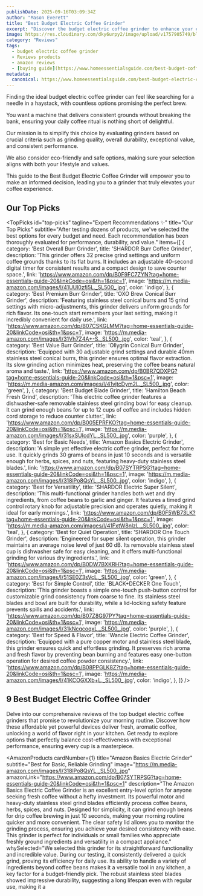 ```yaml
---
publishDate: 2025-09-16T03:09:34Z
author: "Mason Everett"
title: "Best Budget Electric Coffee Grinder"
excerpt: "Discover the budget electric coffee grinder to enhance your experience. Find top solutions based on thorough testing and reviews."
image: https://res.cloudinary.com/dky6urpy2/image/upload/v1757905749/blog_image_1757905749_zdjyyt.webp
category: "Reviews"
tags:
  - budget electric coffee grinder
  - Reviews products
  - amazon reviews
  - [buying guide](https://www.homeessentialsguide.com/best-budget-coffee-grinder-for-espresso)
metadata:
  canonical: https://www.homeessentialsguide.com/best-budget-electric-coffee-grinder
---
```



<p>
  Finding the ideal budget electric coffee grinder can feel like searching for a needle in a haystack, with countless options promising the perfect brew.
</p>
<p>
  You want a machine that delivers consistent grounds without breaking the bank, ensuring your daily coffee ritual is nothing short of delightful.
</p>
<p>
  Our mission is to simplify this choice by evaluating grinders based on crucial criteria such as grinding quality, overall durability, exceptional value, and consistent performance.
</p>
<p>
  We also consider eco-friendly and safe options, making sure your selection aligns with both your lifestyle and values.
</p>
<p>
  This guide to the Best Budget Electric Coffee Grinder will empower you to make an informed decision, leading you to a grinder that truly elevates your coffee experience.
</p>

## Our Top Picks

<TopPicks
  id="top-picks"
  tagline="Expert Recommendations ✨"
  title="Our Top Picks"
  subtitle="After testing dozens of products, we've selected the best options for every budget and need. Each recommendation has been thoroughly evaluated for performance, durability, and value."
  items={[
    {
      category: 'Best Overall Burr Grinder',
      title: 'SHARDOR Burr Coffee Grinder',
      description: 'This grinder offers 32 precise grind settings and uniform coffee grounds thanks to its flat burrs. It includes an adjustable 40-second digital timer for consistent results and a compact design to save counter space.',
      link: 'https://www.amazon.com/dp/B0F9FC7ZYN?tag=home-essentials-guide-20&linkCode=osi&th=1&psc=1',
      image: 'https://m.media-amazon.com/images/I/41UUl0zfj5L._SL500_.jpg',
      color: 'indigo',
    },
    {
      category: 'Best Premium Burr Grinder',
      title: 'OXO Brew Conical Burr Grinder',
      description: 'Featuring stainless steel conical burrs and 15 grind settings with micro-adjustments, this grinder delivers uniform grounds for rich flavor. Its one-touch start remembers your last setting, making it incredibly convenient for daily use.',
      link: 'https://www.amazon.com/dp/B07CSKGLMM?tag=home-essentials-guide-20&linkCode=osi&th=1&psc=1',
      image: 'https://m.media-amazon.com/images/I/31Vh7Z4A+-S._SL500_.jpg',
      color: 'teal',
    },
    {
      category: 'Best Value Burr Grinder',
      title: 'Ollygrin Conical Burr Grinder',
      description: 'Equipped with 30 adjustable grind settings and durable 40mm stainless steel conical burrs, this grinder ensures optimal flavor extraction. Its slow grinding action minimizes heat, preserving the coffee beans natural aroma and taste.',
      link: 'https://www.amazon.com/dp/B0BR7QDXPG?tag=home-essentials-guide-20&linkCode=osi&th=1&psc=1',
      image: 'https://m.media-amazon.com/images/I/41vjtcDym2L._SL500_.jpg',
      color: 'green',
    },
    {
      category: 'Best Budget Blade Grinder',
      title: 'Hamilton Beach Fresh Grind',
      description: 'This electric coffee grinder features a dishwasher-safe removable stainless steel grinding bowl for easy cleanup. It can grind enough beans for up to 12 cups of coffee and includes hidden cord storage to reduce counter clutter.',
      link: 'https://www.amazon.com/dp/B005EPRFKO?tag=home-essentials-guide-20&linkCode=osi&th=1&psc=1',
      image: 'https://m.media-amazon.com/images/I/31sxSUIcdYL._SL500_.jpg',
      color: 'purple',
    },
    {
      category: 'Best for Basic Needs',
      title: 'Amazon Basics Electric Grinder',
      description: 'A simple yet effective electric coffee grinder, perfect for home use. It quickly grinds 30 grams of beans in just 10 seconds and is versatile enough for herbs, spices, and nuts, featuring heavy-duty stainless steel blades.',
      link: 'https://www.amazon.com/dp/B07SYTRPSG?tag=home-essentials-guide-20&linkCode=osi&th=1&psc=1',
      image: 'https://m.media-amazon.com/images/I/318lPo8QsYL._SL500_.jpg',
      color: 'indigo',
    },
    {
      category: 'Best for Versatility',
      title: 'SHARDOR Electric Super Silent',
      description: 'This multi-functional grinder handles both wet and dry ingredients, from coffee beans to garlic and ginger. It features a timed grind control rotary knob for adjustable precision and operates quietly, making it ideal for early mornings.',
      link: 'https://www.amazon.com/dp/B0F5WB73LK?tag=home-essentials-guide-20&linkCode=osi&th=1&psc=1',
      image: 'https://m.media-amazon.com/images/I/41FxtW8nlzL._SL500_.jpg',
      color: 'teal',
    },
    {
      category: 'Best for Quiet Operation',
      title: 'SHARDOR One Touch Grinder',
      description: 'Engineered for super silent operation, this grinder maintains an average noise level of just 60 dB. Its removable stainless steel cup is dishwasher safe for easy cleaning, and it offers multi-functional grinding for various dry ingredients.',
      link: 'https://www.amazon.com/dp/B0DW7BXKRH?tag=home-essentials-guide-20&linkCode=osi&th=1&psc=1',
      image: 'https://m.media-amazon.com/images/I/51SE0Z3sVcL._SL500_.jpg',
      color: 'green',
    },
    {
      category: 'Best for Simple Control',
      title: 'BLACK+DECKER One Touch',
      description: 'This grinder boasts a simple one-touch push-button control for customizable grind consistency from coarse to fine. Its stainless steel blades and bowl are built for durability, while a lid-locking safety feature prevents spills and accidents.',
      link: 'https://www.amazon.com/dp/B07Z8G97PY?tag=home-essentials-guide-20&linkCode=osi&th=1&psc=1',
      image: 'https://m.media-amazon.com/images/I/31kNcgcoqxL._SL500_.jpg',
      color: 'purple',
    },
    {
      category: 'Best for Speed & Flavor',
      title: 'Wancle Electric Coffee Grinder',
      description: 'Equipped with a pure copper motor and stainless steel blade, this grinder ensures quick and effortless grinding. It preserves rich aroma and fresh flavor by preventing bean burning and features easy one-button operation for desired coffee powder consistency.',
      link: 'https://www.amazon.com/dp/B08PPGLK8Z?tag=home-essentials-guide-20&linkCode=osi&th=1&psc=1',
      image: 'https://m.media-amazon.com/images/I/41KCOGXXb+L._SL500_.jpg',
      color: 'indigo',
    },
  ]}
/>

## 9 Best Budget Electric Coffee Grinder

Delve into our comprehensive reviews of the top budget electric coffee grinders that promise to revolutionize your morning routine. Discover how these affordable yet powerful devices deliver fresh, aromatic coffee, unlocking a world of flavor right in your kitchen. Get ready to explore options that perfectly balance cost-effectiveness with exceptional performance, ensuring every cup is a masterpiece.

<AmazonProducts
  cardNumber={1}
  title="Amazon Basics Electric Grinder"
  subtitle="Best for Basic, Reliable Grinding"
  image="https://m.media-amazon.com/images/I/318lPo8QsYL._SL500_.jpg"
  amazonLink="https://www.amazon.com/dp/B07SYTRPSG?tag=home-essentials-guide-20&linkCode=osi&th=1&psc=1"
  description="The Amazon Basics Electric Coffee Grinder is an excellent entry-level option for anyone seeking fresh coffee without a hefty investment. Its powerful motor and heavy-duty stainless steel grind blades efficiently process coffee beans, herbs, spices, and nuts. Designed for simplicity, it can grind enough beans for drip coffee brewing in just 10 seconds, making your morning routine quicker and more convenient. The clear safety lid allows you to monitor the grinding process, ensuring you achieve your desired consistency with ease. This grinder is perfect for individuals or small families who appreciate freshly ground ingredients and versatility in a compact appliance."
  whySelected="We selected this grinder for its straightforward functionality and incredible value. During our testing, it consistently delivered a quick grind, proving its efficiency for daily use. Its ability to handle a variety of ingredients beyond coffee beans makes it a versatile tool in any kitchen, a key factor for a budget-friendly pick. The robust stainless steel blades showed impressive durability, suggesting a long lifespan even with regular use, making it a